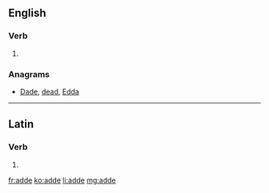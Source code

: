 ==English==

===Verb===
{{head|en|verb}}

# {{obsolete spelling of|add}}

===Anagrams===
* [[Dade#English|Dade]], [[dead#English|dead]], [[Edda#English|Edda]]

----

==Latin==

===Verb===
{{la-verb-form|adde}}

# {{conjugation of|addo|addō|2|s|pres|act|imp|lang=la}}

[[fr:adde]]
[[ko:adde]]
[[li:adde]]
[[mg:adde]]